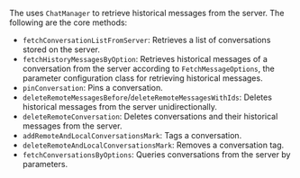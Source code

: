 <PlatformWrapper platform="flutter">

The <Vg k="CHAT_SDK"/> uses `ChatManager` to retrieve historical messages from the server. The following are the core methods:

- `fetchConversationListFromServer`: Retrieves a list of conversations stored on the server.
- `fetchHistoryMessagesByOption`: Retrieves historical messages of a conversation from the server according to `FetchMessageOptions`, the parameter configuration class for retrieving historical messages.
- `pinConversation`: Pins a conversation.
- `deleteRemoteMessagesBefore`/`deleteRemoteMessagesWithIds`: Deletes historical messages from the server unidirectionally.
- `deleteRemoteConversation`: Deletes conversations and their historical messages from the server.
- `addRemoteAndLocalConversationsMark`: Tags a conversation.
- `deleteRemoteAndLocalConversationsMark`: Removes a conversation tag.
- `fetchConversationsByOptions`: Queries conversations from the server by parameters.

</PlatformWrapper>
